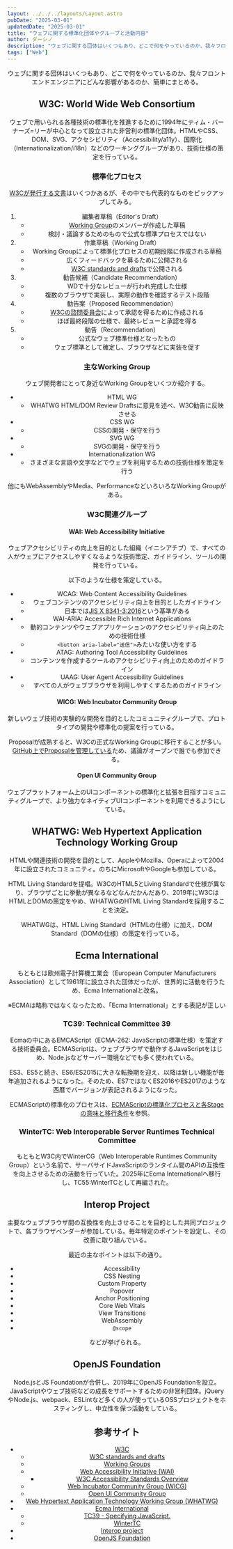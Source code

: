 ```yaml
---
layout: ../../../layouts/Layout.astro
pubDate: "2025-03-01"
updatedDate: "2025-03-01"
title: "ウェブに関する標準化団体やグループと活動内容"
author: ダーシノ
description: "ウェブに関する団体はいくつもあり、どこで何をやっているのか、我々フロントエンドエンジニアにどんな影響があるのか、簡単にまとめる。"
tags: ["Web"]
---
```



<Header {...frontmatter} />

ウェブに関する団体はいくつもあり、どこで何をやっているのか、我々フロントエンドエンジニアにどんな影響があるのか、簡単にまとめる。

## W3C: World Wide Web Consortium

ウェブで用いられる各種技術の標準化を推進するために1994年にティム・バーナーズ=リーが中心となって設立された非営利の標準化団体。HTMLやCSS、DOM、SVG、アクセシビリティ（Accessibility/a11y）、国際化（Internationalization/i18n）などのワーキンググループがあり、技術仕様の策定を行っている。

### 標準化プロセス

[W3Cが発行する文書](https://www.w3.org/standards/types/)はいくつかあるが、その中でも代表的なものをピックアップしてみる。

1. 編集者草稿（Editor's Draft）
   - [Working Group](https://www.w3.org/groups/wg/)のメンバーが作成した草稿
   - 検討・議論するためのもので公式な標準プロセスではない
2. 作業草稿（Working Draft）
   - Working Groupによって標準化プロセスの初期段階に作成される草稿
   - 広くフィードバックを募るために公開される
   - [W3C standards and drafts](https://www.w3.org/TR/)で公開される
3. 勧告候補（Candidate Recommendation）
   - WDで十分なレビューが行われ完成した仕様
   - 複数のブラウザで実装し、実際の動作を確認するテスト段階
4. 勧告案（Proposed Recommendation）
   - [W3Cの諮問委員会](https://www.w3.org/groups/other/ab/)によって承認を得るために作成される
   - ほぼ最終段階の仕様で、最終レビューと承認を得る
5. 勧告（Recommendation）
   - 公式なウェブ標準仕様となったもの
   - ウェブ標準として確定し、ブラウザなどに実装を促す

### 主なWorking Group

ウェブ開発者にとって身近なWorking Groupをいくつか紹介する。

- HTML WG
   -  WHATWG HTML/DOM Review Draftsに意見を述べ、W3C勧告に反映させる
- CSS WG
   - CSSの開発・保守を行う
- SVG WG
   - SVGの開発・保守を行う
- Internationalization WG
   - さまざまな言語や文字などでウェブを利用するための技術仕様を策定を行う

他にもWebAssemblyやMedia、PerformanceなどいろいろなWorking Groupがある。

### W3C関連グループ

#### WAI: Web Accessibility Initiative

ウェブアクセシビリティの向上を目的とした組織（イニシアチブ）で、すべての人がウェブにアクセスしやすくなるような技術策定、ガイドライン、ツールの開発を行っている。

以下のような仕様を策定している。

- WCAG: Web Content Accessibility Guidelines
   - ウェブコンテンツのアクセシビリティ向上を目的としたガイドライン
   - 日本では[JIS X 8341-3:2016](https://waic.jp/docs/jis2016/understanding/201604/)という基準がある
- WAI-ARIA: Accessible Rich Internet Applications
   - 動的コンテンツやウェブアプリケーションのアクセシビリティ向上のための技術仕様
   - `<button aria-label="送信">`みたいな使い方をする
- ATAG: Authoring Tool Accessibility Guidelines
   - コンテンツを作成するツールのアクセシビリティ向上のためのガイドライン
- UAAG: User Agent Accessibility Guidelines
   - すべての人がウェブブラウザを利用しやすくするためのガイドライン

#### WICG: Web Incubator Community Group

新しいウェブ技術の実験的な開発を目的としたコミュニティグループで、プロトタイプの開発や標準化の提案を行っている。

Proposalが成熟すると、W3Cの正式なWorking Groupに移行することが多い。[GitHub上でProposalを管理している](https://github.com/WICG/proposals)ため、議論がオープンで誰でも参加できる。


#### Open UI Community Group

ウェブプラットフォーム上のUIコンポーネントの標準化と拡張を目指すコミュニティグループで、より強力なネイティブUIコンポーネントを利用できるようにしている。


## WHATWG: Web Hypertext Application Technology Working Group

HTMLや関連技術の開発を目的として、AppleやMozilla、Operaによって2004年に設立されたコミュニティ。のちにMicrosoftやGoogleも参加している。

HTML Living Standardを提唱。W3CのHTML5とLiving Standardで仕様が異なり、ブラウザごとに挙動が異なるなどなんだかんだあり、2019年にW3CはHTMLとDOMの策定をやめ、WHATWGのHTML Living Standardを採用することを決定。

WHATWGは、HTML Living Standard（HTMLの仕様）に加え、DOM Standard（DOMの仕様）の策定を行っている。



## Ecma International

もともとは欧州電子計算機工業会（European Computer Manufacturers Association）として1961年に設立された団体だったが、世界的に活動を行うため、Ecma Internationalと改名。

※ECMAは略称ではなくなったため、「Ecma International」とする表記が正しい

### TC39: Technical Committee 39

Ecmaの中にあるEMCAScript（ECMA-262: JavaScriptの標準仕様）を策定する技術委員会。ECMAScriptは、ウェブブラウザで動作するJavaScriptをはじめ、Node.jsなどサーバー環境などでも多く使われている。

ES3、ES5と続き、ES6/ES2015に大きな転換期を迎え、以降は新しい機能が毎年追加されるようになった。そのため、ES7ではなくES2016やES2017のような西暦でバージョンが表記されるようになった。

ECMAScriptの標準化のプロセスは、[ECMAScriptの標準化プロセスと各Stageの意味と移行条件](https://bcrikko.github.io/til/posts/2024-09-03/ecmascript-process/)を参照。


### WinterTC: Web Interoperable Server Runtimes Technical Committee

もともとW3C内でWinterCG（Web Interoperable Runtimes Community Group）という名前で、サーバサイドJavaScriptのランタイム間のAPIの互換性を向上させるための活動を行っていた。2025年にEcma Internationalへ移行し、TC55:WinterTCとして再編された。



## Interop Project

主要なウェブブラウザ間の互換性を向上させることを目的とした共同プロジェクトで、各ブラウザベンダーが参加している。毎年特定のポイントを設定し、その改善に取り組んでいる。

最近の主なポイントは以下の通り。

- Accessibility
- CSS Nesting
- Custom Property
- Popover
- Anchor Positioning
- Core Web Vitals
- View Transitions
- WebAssembly
- `@scope`

などが挙げられる。


## OpenJS Foundation

Node.jsとJS Foundationが合併し、2019年にOpenJS Foundationを設立。JavaScriptやウェブ技術などの成長をサポートするための非営利団体。jQueryやNode.js、webpack、ESLintなど多くの人が使っているOSSプロジェクトをホスティングし、中立性を保つ活動をしている。


## 参考サイト

- [W3C](https://www.w3.org/)
   - [W3C standards and drafts](https://www.w3.org/TR/)
   - [Working Groups](https://www.w3.org/groups/wg/)
   - [Web Accessibility Initiative \(WAI\)](https://www.w3.org/WAI/)
      - [W3C Accessibility Standards Overview](https://www.w3.org/WAI/standards-guidelines/)
   - [Web Incubator Community Group \(WICG\)](https://wicg.io/)
   - [Open UI Community Group](https://www.w3.org/community/open-ui/)
- [Web Hypertext Application Technology Working Group \(WHATWG\)](https://whatwg.org/)
- [Ecma International](https://ecma-international.org/)
   - [TC39 \- Specifying JavaScript\.](https://tc39.es/)
   - [WinterTC](https://wintertc.org)
- [Interop project](https://github.com/web-platform-tests/interop)  
- [OpenJS Foundation](https://openjsf.org/)
